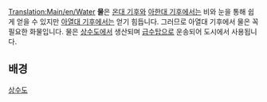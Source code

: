 [[Translation:Main/en/Water]]{{en/-}}
{{ko/화물|name=물
|image=Water.png
|produced=[[Main/ko/상수도|상수도]]
|accepted=[[Main/ko/급수탑|급수탑]]
}}
'''물'''은 [[Main/en/기후/Ko#온대 기후|온대 기후]]와 [[Main/en/기후/Ko#아한대 기후|아한대 기후]]에서는 비와 눈을 통해 쉽게 얻을 수 있지만 [[Main/en/기후/Ko#아열대 기후|아열대 기후]]에서는 얻기 힘듭니다. 그러므로 아열대 기후에서 물은 꼭 필요한 화물입니다. 물은 [[Main/ko/상수도|상수도]]에서 생산되며 [[Main/ko/급수탑|급수탑]]으로 운송되어 도시에서 사용됩니다.

==배경==
[https://ko.wikipedia.org/wiki/수도_(시설) 상수도]